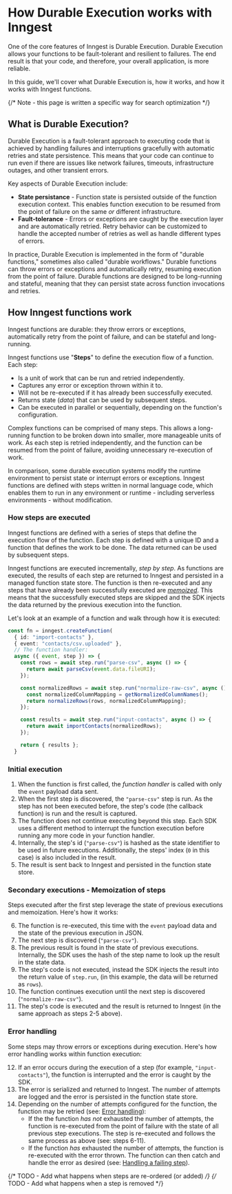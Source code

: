
# How Durable Execution works with Inngest

One of the core features of Inngest is Durable Execution. Durable Execution allows your functions to be fault-tolerant and resilient to failures. The end result is that your code, and therefore, your overall application, is more reliable.

In this guide, we'll cover what Durable Execution is, how it works, and how it works with Inngest functions.

{/* Note - this page is written a specific way for search optimization */}
## What is Durable Execution?

Durable Execution is a fault-tolerant approach to executing code that is achieved by handling failures and interruptions gracefully with automatic retries and state persistence. This means that your code can continue to run even if there are issues like network failures, timeouts, infrastructure outages, and other transient errors.

Key aspects of Durable Execution include:

* **State persistance** - Function state is persisted outside of the function execution context. This enables function execution to be resumed from the point of failure on the same _or_ different infrastructure.
* **Fault-tolerance** - Errors or exceptions are caught by the execution layer and are automatically retried. Retry behavior can be customized to handle the accepted number of retries as well as handle different types of errors.

In practice, Durable Execution is implemented in the form of "durable functions," sometimes also called "durable workflows." Durable functions can throw errors or exceptions and automatically retry, resuming execution from the point of failure. Durable functions are designed to be long-running and stateful, meaning that they can persist state across function invocations and retries.

## How Inngest functions work

Inngest functions are durable: they throw errors or exceptions, automatically retry from the point of failure, and can be stateful and long-running.

Inngest functions use "**Steps**" to define the execution flow of a function. Each step:

* Is a unit of work that can be run and retried independently.
* Captures any error or exception thrown within it to.
* Will not be re-executed if it has already been successfully executed.
* Returns state (_data_) that can be used by subsequent steps.
* Can be executed in parallel or sequentially, depending on the function's configuration.

Complex functions can be comprised of many steps. This allows a long-running function to be broken down into smaller, more manageable units of work. As each step is retried independently, and the function can be resumed from the point of failure, avoiding unnecessary re-execution of work.

In comparison, some durable execution systems modify the runtime environment to persist state or interrupt errors or exceptions. Inngest functions are defined with steps written in normal language code, which enables them to run in any environment or runtime - including serverless environments - without modification.

### How steps are executed

Inngest functions are defined with a series of steps that define the execution flow of the function. Each step is defined with a unique ID and a function that defines the work to be done. The data returned can be used by subsequent steps.

Inngest functions are executed incrementally, _step by step_. As functions are executed, the results of each step are returned to Inngest and persisted in a managed function state store. The function is then re-executed and any steps that have already been successfully executed are [_memoized_](https://en.wikipedia.org/wiki/Memoization). This means that the successfully executed steps are skipped and the SDK injects the data returned by the previous execution into the function.

Let's look at an example of a function and walk through how it is executed:

```typescript
const fn = inngest.createFunction(
  { id: "import-contacts" },
  { event: "contacts/csv.uploaded" },
  // The function handler:
  async ({ event, step }) => {
    const rows = await step.run("parse-csv", async () => {
      return await parseCsv(event.data.fileURI);
    });

    const normalizedRows = await step.run("normalize-raw-csv", async () => {
      const normalizedColumnMapping = getNormalizedColumnNames();
      return normalizeRows(rows, normalizedColumnMapping);
    });

    const results = await step.run("input-contacts", async () => {
      return await importContacts(normalizedRows);
    });

    return { results };
  }
```

### Initial execution

1. When the function is first called, the _function handler_ is called with only the `event` payload data sent.
2. When the first step is discovered, the `"parse-csv"` step is run. As the step has not been executed before, the step's code (the callback function) is run and the result is captured.
3. The function does not continue executing beyond this step. Each SDK uses a different method to interrupt the function execution before running any more code in your function handler.
4. Internally, the step's id (`"parse-csv"`) is hashed as the state identifier to be used in future executions. Additionally, the steps' index (`0` in this case) is also included in the result.
5. The result is sent back to Inngest and persisted in the function state store.

### Secondary executions - Memoization of steps

Steps executed after the first step leverage the state of previous executions and memoization. Here's how it works:

6. The function is re-executed, this time with the `event` payload data and the state of the previous execution in JSON.
7. The next step is discovered (`"parse-csv"`).
8. The previous result is found in the state of previous executions. Internally, the SDK uses the hash of the step name to look up the result in the state data.
9. The step's code is not executed, instead the SDK injects the result into the return value of `step.run`, (in this example, the data will be returned as `rows`).
10. The function continues execution until the next step is discovered (`"normalize-raw-csv"`).
11. The step's code is executed and the result is returned to Inngest (in the same approach as steps 2-5 above).

### Error handling

Some steps may throw errors or exceptions during execution. Here's how error handling works within function execution:

12. If an error occurs during the execution of a step (for example, `"input-contacts"`), the function is interrupted and the error is caught by the SDK.
13. The error is serialized and returned to Inngest. The number of attempts are logged and the error is persisted in the function state store.
14. Depending on the number of attempts configured for the function, the function may be retried (see: [Error handling]((/docs/guides/error-handling))):
    * If the the function _has not_ exhausted the number of attempts, the function is re-executed from the point of failure with the state of all previous step executions. The step is re-executed and follows the same process as above (see: steps 6-11).
    * If the function _has_ exhausted the number of attempts, the function is re-executed with the error thrown. The function can then catch and handle the error as desired (see: [Handling a failing step](https://www.inngest.com/docs/guides/error-handling#handling-a-failing-step)).


{/* TODO - Add what happens when steps are re-ordered (or added) */}
{/* TODO - Add what happens when a step is removed */}

